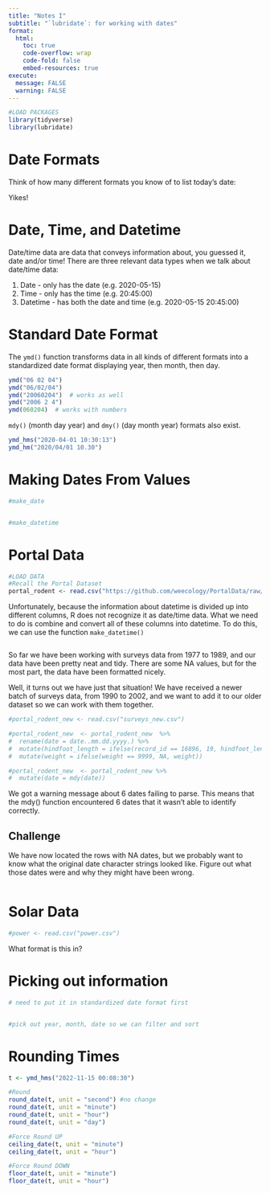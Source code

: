 ```yaml
---
title: "Notes I"
subtitle: "`lubridate`: for working with dates"
format:
  html:
    toc: true
    code-overflow: wrap
    code-fold: false
    embed-resources: true
execute: 
  message: FALSE
  warning: FALSE
---
```


```r
#LOAD PACKAGES 
library(tidyverse)
library(lubridate)
```

# Date Formats

Think of how many different formats you know of to list today's date: 


Yikes! 

# Date, Time, and Datetime

Date/time data are data that conveys information about, you guessed it, date and/or time! There are three relevant data types when we talk about date/time data:

1. Date - only has the date (e.g. 2020-05-15) 
2. Time - only has the time (e.g. 20:45:00) 
3. Datetime - has both the date and time (e.g. 2020-05-15 20:45:00)

# Standard Date Format

The `ymd()` function transforms data in all kinds of different formats into a standardized date format displaying year, then month, then day. 

```r
ymd("06 02 04")
ymd("06/02/04")
ymd("20060204")  # works as well
ymd("2006 2 4")
ymd(060204)  # works with numbers
```

`mdy()` (month day year) and `dmy()` (day month year) formats also exist. 

```r
ymd_hms("2020-04-01 10:30:13")
ymd_hm("2020/04/01 10.30")
```

# Making Dates From Values

```r
#make_date


#make_datetime

```

# Portal Data

```r
#LOAD DATA
#Recall the Portal Dataset
portal_rodent <- read.csv("https://github.com/weecology/PortalData/raw/main/Rodents/Portal_rodent.csv")
```

Unfortunately, because the information about datetime is divided up into different columns, R does not recognize it as date/time data. What we need to do is combine and convert all of these columns into datetime. To do this, we can use the function `make_datetime()`

```r

```

So far we have been working with surveys data from 1977 to 1989, and our data have been pretty neat and tidy. There are some NA values, but for the most part, the data have been formatted nicely.

Well, it turns out we have just that situation! We have received a newer batch of surveys data, from 1990 to 2002, and we want to add it to our older dataset so we can work with them together.

```r
#portal_rodent_new <- read.csv("surveys_new.csv")

#portal_rodent_new  <- portal_rodent_new  %>% 
#  rename(date = date..mm.dd.yyyy.) %>% 
#  mutate(hindfoot_length = ifelse(record_id == 16896, 19, hindfoot_length)) %>% 
#  mutate(weight = ifelse(weight == 9999, NA, weight))
```

```r
#portal_rodent_new  <- portal_rodent_new %>% 
#  mutate(date = mdy(date))
```
We got a warning message about 6 dates failing to parse. This means that the mdy() function encountered 6 dates that it wasn’t able to identify correctly.

## Challenge 

We have now located the rows with NA dates, but we probably want to know what the original date character strings looked like. Figure out what those dates were and why they might have been wrong.

```r

```

# Solar Data

```r
#power <- read.csv("power.csv")
```

What format is this in? 

# Picking out information

```r
# need to put it in standardized date format first


#pick out year, month, date so we can filter and sort

```

# Rounding Times

```r
t <- ymd_hms("2022-11-15 00:08:30")
```

```r
#Round
round_date(t, unit = "second") #no change
round_date(t, unit = "minute")
round_date(t, unit = "hour")
round_date(t, unit = "day")
```


```r
#Force Round UP
ceiling_date(t, unit = "minute")
ceiling_date(t, unit = "hour")
```

```r
#Force Round DOWN
floor_date(t, unit = "minute")
floor_date(t, unit = "hour")
```




